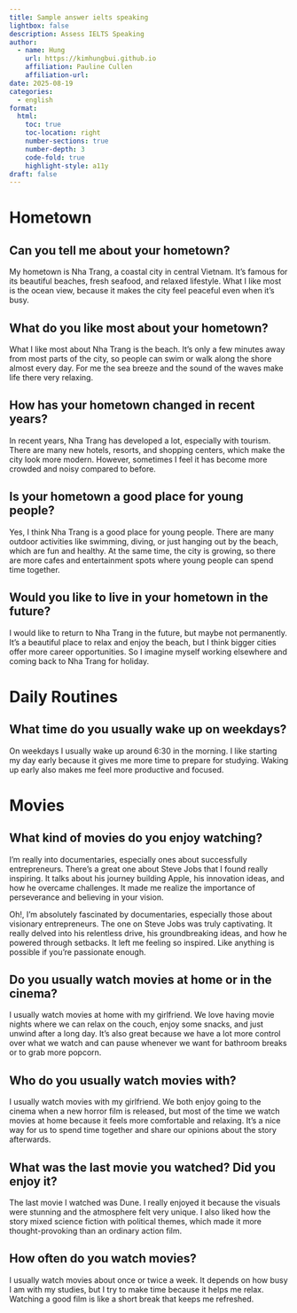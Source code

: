 ```yaml
---
title: Sample answer ielts speaking
lightbox: false
description: Assess IELTS Speaking
author:
  - name: Hung
    url: https://kimhungbui.github.io
    affiliation: Pauline Cullen
    affiliation-url: 
date: 2025-08-19
categories:
  - english
format:
  html:
    toc: true
    toc-location: right
    number-sections: true
    number-depth: 3
    code-fold: true
    highlight-style: a11y
draft: false
---
```


# Hometown

## Can you tell me about your hometown?

My hometown is Nha Trang, a coastal city in central Vietnam. It's famous for its beautiful beaches, fresh seafood, and relaxed lifestyle. What I like most is the ocean view, because it makes the city feel peaceful even when it's busy.


## What do you like most about your hometown?

What I like most about Nha Trang is the beach. It's only a few minutes away from most parts of the city, so people can swim or walk along the shore almost every day. For me the sea breeze and the sound of the waves make life there very relaxing.

## How has your hometown changed in recent years?

In recent years, Nha Trang has developed a lot, especially with tourism. There are many new hotels, resorts, and shopping centers, which make the city look more modern. However, sometimes I feel it has become more crowded and noisy compared to before.

## Is your hometown a good place for young people?

Yes, I think Nha Trang is a good place for young people. There are many outdoor activities like swimming, diving, or just hanging out by the beach, which are fun and healthy. At the same time, the city is growing, so there are more cafes and entertainment spots where young people can spend time together.

## Would you like to live in your hometown in the future?

I would like to return to Nha Trang in the future, but maybe not permanently. It's a beautiful place to relax and enjoy the beach, but I think bigger cities offer more career opportunities. So I imagine myself working elsewhere and coming back to Nha Trang for holiday.

# Daily Routines

## What time do you usually wake up on weekdays? 

On weekdays I usually wake up around 6:30 in the morning. I like starting my day early because it gives me more time to prepare for studying. Waking up early also makes me feel more productive and focused.

# Movies

## What kind of movies do you enjoy watching?

I'm really into documentaries, especially ones about successfully entrepreneurs. There's a great one about Steve Jobs that I found really inspiring. It talks about his journey building Apple, his innovation ideas, and how he overcame challenges. It made me realize the importance of perseverance and believing in your vision.

Oh!, I'm absolutely fascinated by documentaries, especially those about visionary entrepreneurs. The one on Steve Jobs was truly captivating. It really delved into his relentless drive, his groundbreaking ideas, and how he powered through setbacks. It left me feeling so inspired. Like anything is possible if you're passionate enough.


## Do you usually watch movies at home or in the cinema?

I usually watch movies at home with my girlfriend. We love having movie nights where we can relax on the couch, enjoy some snacks, and just unwind after a long day. It's also great because we have a lot more control over what we watch and can pause whenever we want for bathroom breaks or to grab more popcorn.


## Who do you usually watch movies with?

I usually watch movies with my girlfriend. We both enjoy going to the cinema when a new horror film is released, but most of the time we watch movies at home because it feels more comfortable and relaxing. It's a nice way for us to spend time together and share our opinions about the story afterwards.

## What was the last movie you watched? Did you enjoy it?

The last movie I watched was Dune. I really enjoyed it because the visuals were stunning and the atmosphere felt very unique. I also liked how the story mixed science fiction with political themes, which made it more thought-provoking than an ordinary action film.

## How often do you watch movies?

I usually watch movies about once or twice a week. It depends on how busy I am with my studies, but I try to make time because it helps me relax. Watching a good film is like a short break that keeps me refreshed.




